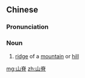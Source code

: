 ==Chinese==
{{zh-forms}}

===Pronunciation===
{{zh-pron
|m=shānjǐ
|c=saan1 zek3
|mn=qz,tw:soaⁿ-chit/xm,zz:san-chit
|cat=n
}}

===Noun===
{{zh-noun}}

# [[ridge]] of a [[mountain]] or [[hill]]

[[mg:山脊]]
[[zh:山脊]]